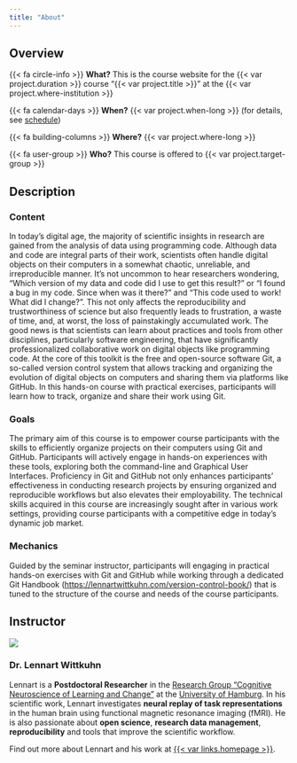 ```yaml
---
title: "About"
---
```


## Overview

{{< fa circle-info >}} **What?** This is the course website for the {{< var project.duration >}} course "{{< var project.title >}}" at the {{< var project.where-institution >}}

{{< fa calendar-days >}} **When?**  {{< var project.when-long >}} (for details, see [schedule](schedule.qmd))

{{< fa building-columns >}} **Where?** {{< var project.where-long >}}

{{< fa user-group >}} **Who?** This course is offered to {{< var project.target-group >}}

## Description

### Content

In today's digital age, the majority of scientific insights in research are gained from the analysis of data using programming code.
Although data and code are integral parts of their work, scientists often handle digital objects on their computers in a somewhat chaotic, unreliable, and irreproducible manner.
It's not uncommon to hear researchers wondering, "Which version of my data and code did I use to get this result?" or "I found a bug in my code. Since when was it there?" and "This code used to work! What did I change?".
This not only affects the reproducibility and trustworthiness of science but also frequently leads to frustration, a waste of time, and, at worst, the loss of painstakingly accumulated work.
The good news is that scientists can learn about practices and tools from other disciplines, particularly software engineering, that have significantly professionalized collaborative work on digital objects like programming code.
At the core of this toolkit is the free and open-source software Git, a so-called version control system that allows tracking and organizing the evolution of digital objects on computers and sharing them via platforms like GitHub.
In this hands-on course with practical exercises, participants will learn how to track, organize and share their work using Git.

### Goals

The primary aim of this course is to empower course participants with the skills to efficiently organize projects on their computers using Git and GitHub.
Participants will actively engage in hands-on experiences with these tools, exploring both the command-line and Graphical User Interfaces.
Proficiency in Git and GitHub not only enhances participants' effectiveness in conducting research projects by ensuring organized and reproducible workflows but also elevates their employability.
The technical skills acquired in this course are increasingly sought after in various work settings, providing course participants with a competitive edge in today's dynamic job market.

### Mechanics

Guided by the seminar instructor, participants will engaging in practical hands-on exercises with Git and GitHub while working through a dedicated Git Handbook (<https://lennartwittkuhn.com/version-control-book/>) that is tuned to the structure of the course and needs of the course participants.

## Instructor

::: grid
::: g-col-4
![](images/photo-wittkuhn-uhh.jpg){fig-alt="A portrait photo of Lennart Wittkuhn."}
:::

::: g-col-8
### Dr. Lennart Wittkuhn

Lennart is a **Postdoctoral Researcher** in the [Research Group "Cognitive Neuroscience of Learning and Change"](https://www.psy.uni-hamburg.de/en/arbeitsbereiche/lern-und-veraenderungsmechanismen.html) at the [University of Hamburg](https://www.uni-hamburg.de/en.html).
In his scientific work, Lennart investigates **neural replay of task representations** in the human brain using functional magnetic resonance imaging (fMRI).
He is also passionate about **open science**, **research data management**, **reproducibility** and tools that improve the scientific workflow.

Find out more about Lennart and his work at [{{< var links.homepage >}}]({{< var links.homepage >}}).

:::
:::
